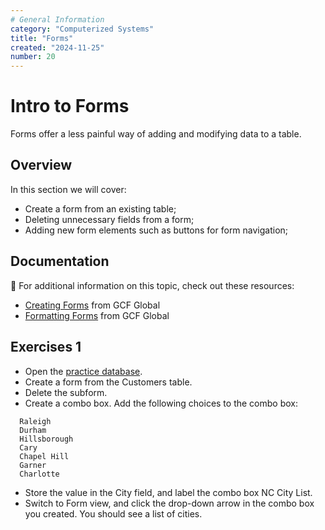 ```yaml
---
# General Information
category: "Computerized Systems"
title: "Forms"
created: "2024-11-25"
number: 20
---
```


# Intro to Forms

Forms offer a less painful way of adding and modifying data to a table.

## Overview

In this section we will cover:

- Create a form from an existing table;
- Deleting unnecessary fields from a form;
- Adding new form elements such as buttons for form navigation;

## Documentation

📖 For additional information on this topic, check out these resources:

- [Creating Forms](https://edu.gcfglobal.org/en/access2016/creating-forms/1/) from GCF Global
- [Formatting Forms](https://edu.gcfglobal.org/en/access2016/formatting-forms/1/) from GCF Global

## Exercises 1

- Open the [practice database](https://media.gcflearnfree.org/content/56fd8065577fba179c8b6a33_03_31_2016/access2016_sampledatabase.accdb).
- Create a form from the Customers table.
- Delete the subform.
- Create a combo box. Add the following choices to the combo box:

```text
  Raleigh
  Durham
  Hillsborough
  Cary
  Chapel Hill
  Garner
  Charlotte
```

- Store the value in the City field, and label the combo box NC City List.
- Switch to Form view, and click the drop-down arrow in the combo box you created. You should see a list of cities.
